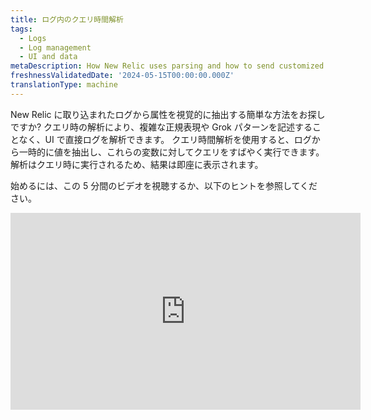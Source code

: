 ```yaml
---
title: ログ内のクエリ時間解析
tags:
  - Logs
  - Log management
  - UI and data
metaDescription: How New Relic uses parsing and how to send customized log data.
freshnessValidatedDate: '2024-05-15T00:00:00.000Z'
translationType: machine
---
```


New Relic に取り込まれたログから属性を視覚的に抽出する簡単な方法をお探しですか? クエリ時の解析により、複雑な正規表現や Grok パターンを記述することなく、UI で直接ログを解析できます。 クエリ時間解析を使用すると、ログから一時的に値を抽出し、これらの変数に対してクエリをすばやく実行できます。 解析はクエリ時に実行されるため、結果は即座に表示されます。

始めるには、この 5 分間のビデオを視聴するか、以下のヒントを参照してください。

<iframe
  width="560"
  height="315"
  src="https://www.youtube.com/embed/tvK6MlkvD6Y?si=Vj4zadiAH1OG_wMy"
  title="YouTube video player"
  frameborder="0"
  allow="accelerometer; autoplay; clipboard-write; encrypted-media; gyroscope; picture-in-picture; web-share"
  referrerpolicy="strict-origin-when-cross-origin"
  allowfullscreen
/>

## クエリ時解析と取り込み解析の違い [#differences]

どちらのタイプの解析でもログのクエリが容易になりますが、いくつかの重要な違いがあります。

* **取り込み解析:**[ログ取り込み](/docs/logs/ui-data/parsing/)中の解析では、Grok または正規表現 (またはその両方) を使用して解析ルールを作成します。 ログ レコードが New Relic に取り込まれると、解析ルールが適用され、ログ データとともに NRDB に保存される永続的な属性が作成されます。 これらの属性により、ログ データのクエリが容易になります。
* **クエリ時解析:**取り込み解析とは対照的に、クエリ時解析では、クエリ変数として使用される一時的な属性を作成できます。 その後、これらの変数を NRQL クエリで使用して、ログ テーブルにデータを入力できます。 UI で選択を行うと、クエリが自動的に作成されます。

両方の解析アプローチを組み合わせて使用することもできます。 以下の表を確認して、クエリ時間解析が適切かどうかを判断してください。

<table>
  <thead>
    <tr>
      <th>
        説明
      </th>

      <th>
        取り込み解析
      </th>

      <th>
        クエリ時の解析
      </th>
    </tr>
  </thead>

  <tbody>
    <tr>
      <td>
        推奨される使用方法
      </td>

      <td>
        将来的にクエリできる永続的な属性を作成するのに最適
      </td>

      <td>
        永続的ではない属性に対するクイッククエリを実行するのに最適
      </td>
    </tr>

    <tr>
      <td>
        解析言語
      </td>

      <td>
        Grokパターンと正規表現を作成します
      </td>

      <td>
        New RelicはNRQL [aparse](/docs/nrql/nrql-syntax-clauses-functions/#func-aparse)関数を使用してクエリを作成します
      </td>
    </tr>

    <tr>
      <td>
        タイミング
      </td>

      <td>
        摂取時に適用
      </td>

      <td>
        クエリを実行するときに適用されます
      </td>
    </tr>

    <tr>
      <td>
        結果
      </td>

      <td>
        保存されたログに永続的な変更を加える
      </td>

      <td>
        UI のログを一時的に変更します
      </td>
    </tr>

    <tr>
      <td>
        ライブテールログ
      </td>

      <td>
        ライブテールログには、取り込み解析から抽出された値が含まれます。
      </td>

      <td>
        ライブテールログには、クエリ時間解析から抽出された値は含ま**れません。**
      </td>
    </tr>

    <tr>
      <td>
        エクスポートされたログ
      </td>

      <td>
        エクスポートされたログには、取り込み解析から抽出された値が含まれます。
      </td>

      <td>
        エクスポートされたログには、クエリ時間解析から抽出された値は含まれ**ません。**
      </td>
    </tr>

    <tr>
      <td>
        属性の数
      </td>

      <td>
        取り込み時に最大[255 個の属性](/docs/logs/log-api/log-event-data/#events)が使用可能です (取り込み時に解析できる実際の属性数はログの性質によって異なります)
      </td>

      <td>
        クエリ時間解析では、すべてのルールにわたって最大32個の一時属性を解析できます。
      </td>
    </tr>
  </tbody>
</table>

## クエリ時間解析ルールを作成する方法 [#how-to]

クエリ時間解析ルールを作成するためのガイドを次に示します。 この例では、 `message`プロパティからログレベルとスクリプト メッセージの値を抽出する方法を示します。

<Steps>
  <Step>
    #### 解析する属性値を選択 [#select-attribute]

    解析する属性値を選択することで、クエリ時間解析ルールの作成を開始できます。

    1. ログ テーブルまたは**Log details**\[ログの詳細]ビューで、抽出する値を含むアンカー文字列を強調表示します。 この場合は、 `level=info msg="Running script"`強調表示します。 ログ テーブルでは次のようになります。<img
         title="Screenshot showing a highlighted section of a log"
         alt="Screenshot showing a highlighted section of a log"
         src="/images/logs_screenshot-crop_example-log-record-to-highlight.webp"
       />

       次の点に注意してください。

       * 強調表示されたテキストには、抽出する値と、抽出された値の場所を識別するのに役立つ周囲の文字列を含める必要があります。
       * 最初のアンカー文字列が元の属性値の中間にある場合は、抽出する値の前後に少なくとも 1 文字を含めます。
       * 属性値全体を強調表示する場合は、抽出する値の前後の文字を気にする必要はありません。
       * 解析する BLOB 値を強調表示することはできません。

    2. **Create query time parsing rule** \[クエリ時間解析ルールの作成]オプションをクリックします。

       **Log table**\[ログテーブル]:<img
         title="Screenshot showing how you can begin with the logs table UI"
         alt="Screenshot showing how you can begin with the logs table UI"
         src="/images/logs_screenshot-full_logs-table-entry-point.webp"
       />

       **Log details view**\[ログ詳細ビュー]:<img
         title="Screenshot showing how you can start creating rules in the logs detail view"
         alt="Screenshot showing how you can start creating rules in the logs detail view."
         src="/images/logs_screenshot-full_logs-detail-entry-point.webp"
       />
  </Step>

  <Step>
    #### 値を強調表示して抽出する [#highlight-extractl]

    **Create query time parsing rule** \[クエリ時間解析ルールの作成]をクリックすると、解析対象として選択した文字列がエディターに表示されます。

    <img
      title="Screenshot showing the opening screen of the query editor"
      alt="Screenshot showing the opening screen of the query editor"
      src="/images/logs_screenshot-full_open-query-time-parsing-editor.webp"
    />

    値を抽出するには:

    1. 文字列内で、抽出する値を強調表示します ( [「値を抽出するためのヒント](#extract-tips)」を参照)。

    2. **Parse as**\[解析対象]で、クエリ変数として使用されるこの一時属性の名前を入力します。

       <img
         title="Screenshot showing how to extract values in the parser rule"
         alt="Screenshot showing how to extract values in the parser rule"
         src="/images/logs_screenshot-crop_extract-values-in-parser-rule.webp"
       />

    3. **Save** \[保存] をクリックすると、強調表示した値が作成した変数に置き換えられます。

       <CollapserGroup>
         <Collapser
           id="extract-tips"
           title="値を抽出するためのヒント"
         >
           値を抽出するときは、次の点に注意してください。

           * ルール内で複数の値を抽出できます。

           * 互いに直接隣接する値を抽出する**ことはできません**。 抽出された値の間には少なくとも 1 文字 (スペースを含む) が必要です。

           * アンカー文字列が元の属性値の途中から**始まる**場合、最初の文字を抽出することはできません。

             * 例`level=info msg="Running script"`を使用すると、完全な単語`level`を抽出できず、 `evel`のみが抽出されます。
             * 単語`level`を抽出するには、単語`level`の前の文字をアンカー文字列に含める必要があります。

           * アンカー文字列が元の属性値の途中で**終了する**場合、最後の文字を抽出することはできません。

             * 例`level=info msg="Running script"`を使用すると、最後の二重引用符を抽出できません。
             * 最後の二重引用符を抽出するには、二重引用符の後の文字をアンカー文字列に含める必要があります。

           * クエリ時間解析の変数名として、次の予約語を使用しないように注意してください。

             * `appId`
             * `endTimestamp`
             * `eventType`
             * `logs.accountId`
             * `logs.hashId`
             * `messageId`
             * `message_id`
             * `metricName`
             * `metricTimesliceName`
             * `newrelic.timeslice.value`
             * `timestamp`
             * `timestampSeconds`
             * `timestampMillis`
             * `nr.`または `newrelic`

           * 抽出された値に、解析中の属性と同じ名前を付けることはできません。 たとえば、メッセージ属性のクエリ時間解析ルールを作成する場合、抽出された値に message という名前を付けることはできません。

             * 抽出された値の名前は、すべてのクエリ時間解析ルールにわたって一意である必要があります。
             * 抽出された値にログ内の既存の属性と同じ名前が付けられている場合、その列のログ テーブルの結果には、取り込みからのデータとクエリ時間解析ルールからのデータが表示されます。
         </Collapser>
       </CollapserGroup>
  </Step>

  <Step>
    #### クエリ時間解析ルールの作成を完了します [#finish-rule]

    値を選択したら、次の手順を実行します。

    1. エディターで、選択したログにルールがどのように適用されるかを示すテーブルのプレビューを確認します。

       <img
         title="Screenshot showing how the editor shows a preview of the rule"
         alt="Screenshot showing how the editor shows a preview of the rule"
         src="/images/logs_screenshot-crop_editor-shows-parsed-data-preview.webp"
       />

    2. ログを取得するクエリで使用されるNRQL関数に興味がある場合は、**Query** \[クエリ]をクリックします。

       <img
         title="Screenshot showing the query behind the parsing rule"
         alt="Screenshot showng the query behind the parsing rule"
         src="/images/logs_screenshot-crop_nrql-behind-query-rule.webp"
       />

       <figcaption>
         選択した属性から値を検索して抽出するために使用されるパターン文字列は、値が抽出されるたびに更新されます。
       </figcaption>

    3. ルールを作成する前に変数の名前を変更する必要がある場合は、名前をクリックして新しい名前を入力し、 **Save**\[保存]をクリックします。 削除したい変数をクリックし、 **Delete**\[削除]をクリックすることでも変数を削除できます。<img
         title="Screenshot showing where you can delete values"
         alt="Screenshot showing where you can delete values"
         src="/images/logs_screenshot-crop_delete-query-time-rule.webp"
       />

       <figcaption>
         変数をクリックすると、編集または削除できます。
       </figcaption>

    4. 変数名の確認と編集が完了したら、 **Create rule** \[ルールの作成を]クリックしてルールの作成を完了します。

       **Log details** \[ログ詳細]ビューからクエリ時間解析ルールの作成を開始した場合は、ログ テーブルの結果を確認するためにそのビューを閉じる必要があります。

       **Log details**\[ログの詳細]<img
         title="Screenshot showing how you can see your newly extracted values in the log details view"
         alt="Screenshot showing how you can see your newly extracted values in the log details view"
         src="/images/logs_screenshot-full_view-results-in-log-details-view.webp"
       />

       <figcaption>
         新しく抽出された値を表示したら、**Log details** \[ログの詳細]ビューを閉じます。
       </figcaption>

       **Log table**\[ログテーブル]<img
         title="Screenshot showing the final results after you create the rules"
         alt="Screenshot showing the final results after you create the rules"
         src="/images/logs_screenshot-full_log-table-results.webp"
       />

       <figcaption>
         ログ テーブルは自動的に更新され、生成されたクエリを適用してログを解析します。
       </figcaption>
  </Step>
</Steps>

## ルールを管理する [#manage-rules]

ルールは一時的なものであり、現在のユーザー セッションに適用されますが、セッション中にさまざまなタスクを実行することもできます。

<CollapserGroup>
  <Collapser
    id="edit-and-delete-rules"
    title="ルールの編集と削除"
  >
    ログ テーブルの上にある**Manage parsing rules** \[解析ルールの管理] をクリックすると、ルールを編集または削除できます。 これらのルールは、ログ ビュー内の現在のユーザー セッションに保存されます。

    <img
      title="Screenshot showing the rules manager"
      alt="Screenshot showing the rules manager"
      src="/images/logs_screenshot-crop_rule-manager.webp"
    />

    <figcaption>
      クエリ時間解析ルールを表示、編集、削除します。
    </figcaption>
  </Collapser>

  <Collapser
    id="save-parsing-rules"
    title="解析ルールを保存する"
  >
    ログの外部に移動すると、クエリ時の解析ルールが失われます。 ルールを保持したい場合は、[保存済みビュー](/docs/logs/ui-data/use-logs-ui/#saved-views)に保存できます。 これにより、将来のセッションでそれらを読み込むことができます。
  </Collapser>

  <Collapser
    id="share-rules"
    title="クエリ時間の解析ルールを共有する"
  >
    クエリ時間解析ルールを同僚と共有する場合は、UI の右上にあるパーマリンク ボタンを使用します。

    同僚とパーマリンクを共有し、同僚がルールを追加した場合、その変更は初期ルールのセットには影響しません。
  </Collapser>

  <Collapser
    id="create-alerts-from-queries"
    title="ログクエリからアラートを作成する"
  >
    クエリ時間解析ルールを作成したら、検索バーの他の属性と同様に、クエリでこれらのルールの変数を使用できます。 クエリ時間解析から変数を検索したら、\[アラート] ボタンをクリックしてこの変数の集計を作成できます。

    <img
      title="Screenshot showing an example of the query time search bar"
      alt="Screenshot showing an example of the query time search bar"
      src="/images/logs_screenshot-full_query-time-search-bar.webp"
    />

    <figcaption>
      抽出した値に対してクエリを実行し、これらの値の合計を作成できます。
    </figcaption>

    <img
      title="Screenshot showing the alert query builder"
      alt="Screenshot showing the alert query builder"
      src="/images/logs_screenshot-crop_alert-query-builder.webp"
    />

    <figcaption>
      クエリ時間の解析から抽出された値の集計を作成します。
    </figcaption>
  </Collapser>

  <Collapser
    id="remove-readd-columns"
    title="列を削除して再度追加する"
  >
    クエリ時間解析からの変数は、列としてログ テーブルに自動的に追加されます。 ログ テーブルの上にある**Add column** \[列の追加]をクリックすると、これらのクエリ時間解析列を追加および削除できます。 表示する列を取得したら、 **Add to dashboard** \[ダッシュボードに追加]をクリックして、クエリ時間解析からの列をダッシュボードに含めることもできます。
  </Collapser>

  <Collapser
    id="inspect-queries"
    title="ログの背後にあるクエリを表示する"
  >
    実行中のクエリ全体を表示するには、ページ上部の**NRQL**をクリックします。 クエリ時にログを解析するために`aparse`関数がどのように使用されるかを確認できます。

    <img
      title="Screenshot showing the query behind the parsing rule"
      alt="Screenshot showing the query behind the parsing rule"
      src="/images/logs_screenshot-crop_query-behind-parsing-rule.webp"
    />

    <figcaption>
      クエリ時間解析で値を抽出するために使用される完全な NRQL クエリを参照してください。
    </figcaption>
  </Collapser>

  <Collapser
    id="view-query-attributes"
    title="クエリ属性を表示する"
  >
    **Attributes** \[属性]ビューを使用すると、クエリ時の解析から変数を確認し、これらの変数の特定の値でフィルタリングできます。

    <img
      title="Screenshot showing the parsing attributes view"
      alt="Screenshot showing the parsing attributes view"
      src="/images/logs_screenshot-crop_parsing-attributes-view.webp"
    />

    <figcaption>
      **Attributes** \[属性]ビューでは、クエリ時の解析から抽出された値を検索します。
    </figcaption>
  </Collapser>
</CollapserGroup>

